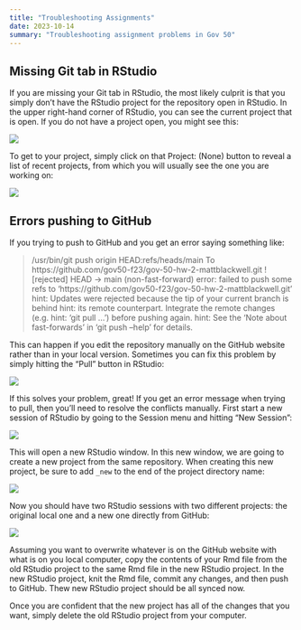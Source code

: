 ```yaml
---
title: "Troubleshooting Assignments"
date: 2023-10-14
summary: "Troubleshooting assignment problems in Gov 50"
---
```




## Missing Git tab in RStudio

If you are missing your Git tab in RStudio, the most likely culprit is that you simply don't have the RStudio project for the repository open in RStudio. In the upper right-hand corner of RStudio, you can see the current project that is open. If you do not have a project open, you might see this:

![](/files/img/no_project.png)

To get to your project, simply click on that Project: (None) button to reveal a list of recent projects, from which you will usually see the one you are working on:

![](/files/img/project_list.png)


## Errors pushing to GitHub

If you trying to push to GitHub and you get an error saying something like:

> /usr/bin/git push origin HEAD:refs/heads/main To https://github.com/gov50-f23/gov-50-hw-2-mattblackwell.git ! [rejected] HEAD -> main (non-fast-forward) error: failed to push some refs to 'https://github.com/gov50-f23/gov-50-hw-2-mattblackwell.git' hint: Updates were rejected because the tip of your current branch is behind hint: its remote counterpart. Integrate the remote changes (e.g. hint: 'git pull ...') before pushing again. hint: See the 'Note about fast-forwards' in 'git push --help' for details.

This can happen if you edit the repository manually on the GitHub website rather than in your local version. Sometimes you can fix this problem by simply hitting the "Pull" button in RStudio:

![](/files/img/pull.png)

If this solves your problem, great! If you get an error message when trying to pull, then you'll need to resolve the conflicts manually. First start a new session of RStudio by going to the Session menu and hitting "New Session":

![](/files/img/new_session.png)

This will open a new RStudio window. In this new window, we are going to create a new project from the same repository. When creating this new project, be sure to add `_new` to the end of the project directory name:

![](/files/img/new_clone.png)

Now you should have two RStudio sessions with two different projects: the original local one and a new one directly from GitHub:

![](/files/img/both_projects.png)

Assuming you want to overwrite whatever is on the GitHub website with what is on you local computer, copy the contents of your Rmd file from the old RStudio project to the same Rmd file in the new RStudio project. In the new RStudio project, knit the Rmd file, commit any changes, and then push to GitHub. Thew new RStudio project should be all synced now. 

Once you are confident that the new project has all of the changes that you want, simply delete the old RStudio project from your computer. 

